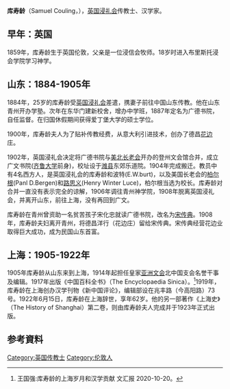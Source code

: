 '''库寿龄'''（Samuel Couling，{{bd|1859年||1922年|6月15日}}），[[英国浸礼会|英国浸礼会]]传教士、汉学家。

==早年：英国==
1859年，库寿龄生于英国伦敦，父亲是一位浸信会牧师。18岁时进入布里斯托浸会学院学习神学。

==山东：1884-1905年==

1884年，25岁的库寿龄受[[英国浸礼会|英国浸礼会]]差遣，携妻子前往中国山东传教。他在山东青州开办学塾。次年在东华门建新校舍，增办中学班，1887年定名为广德书院，自任监督。在归国休假期间获得爱丁堡大学的硕士学位。

1900年，库寿龄夫人为了贴补传教经费，从意大利引进技术，创办了德昌[[花边|花边]]庄。

1902年，英国浸礼会决定将广德书院与[[美北长老会|美北长老会]]开办的登州文会馆合并，成立广文书院([[齐鲁大学|齐鲁大学]]前身)，校址设于[[潍坊|潍县]]东郊乐道院。1904年完成搬迁。教员中有4名西方人，是英国浸礼会的库寿龄和波特(E.W.burt)，以及美国长老会的[[柏尔根|柏尔根]](Panl D.Bergen)和[[路思义|路思义]](Henry Winter Luce)，柏尔根当选为校长。库寿龄对合并一直没有表示完全的谅解，1906年调往青州神学院，1908年脱离英国浸礼会，并离开山东，前往上海，没有再回到广文。

库寿龄在青州曾资助一名贫苦孩子宋化忠就读广德书院，改名为[[宋传典|宋传典]]。1908年，库寿龄夫妇离开青州，将德昌洋行（花边庄）留给宋传典。宋传典经营花边业取得巨大成功，成为民国山东首富。

==上海：1905-1922年==
1905年库寿龄从山东来到上海，1914年起担任皇家[[亚洲文会|亚洲文会]]北中国支会名誉干事及编辑。1917年出版《中国百科全书》（The Encyclopaedia Sinica）。<ref>王国强:库寿龄的上海岁月和汉学贡献 文汇报 2020-10-20。</ref>1919年，库寿龄在上海创办汉学刊物《新中国评论》，编辑部设在兆丰路（今高阳路）73号。1922年6月15日，库寿龄在上海辞世，享年62岁。他的另一部著作《上海史》（The History of Shanghai）第二卷，则由库寿龄夫人完成并于1923年正式出版。

==参考資料==
{{reflist}}

[[Category:英国传教士|Category:英国传教士]]
[[Category:伦敦人|Category:伦敦人]]